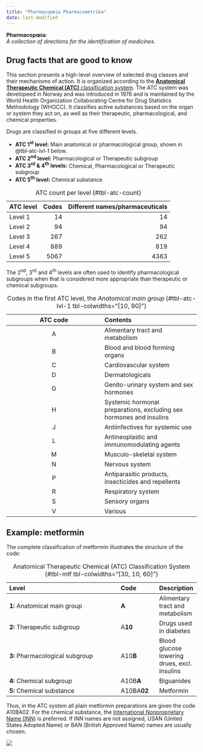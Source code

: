```yaml
---
title: "Pharmacopœia Pharmacometrika"
date: last-modified
---
```


**Pharmacopœia**:  
*A collection of directions for the identification of medicines.*


## Drug facts that are good to know

This section presents a high-level overview of selected drug classes and their mechanisms of action.
It is organized according to the [**Anatomical Therapeutic Chemical (ATC)** classification system](https://atcddd.fhi.no/atc_ddd_index/).
The ATC system was developeed in Norway and was introduced in 1976 and is maintained by the World Health Organization Collaborating Centre for Drug Statistics Methodology (WHOCC).
It classifies active substances based on the organ or system they act on, as well as their therapeutic, pharmacological, and chemical properties.

Drugs are classified in groups at five different levels.

* **ATC 1^st^ level:** Main anatomical or pharmacological group, shown in @tbl-atc-lvl-1 below.
* **ATC 2^nd^ level:** Pharmacological or Therapeutic subgroup
* **ATC 3^rd^ & 4^th^ levels:** Chemical, Pharmacological or Therapeutic subgroup
* **ATC 5^th^ level:** Chemical substance

| ATC level | Codes | Different names/pharmaceuticals |
| :--- | ---: | ---: |
| Level 1 | 14 | 14 |
| Level 2 | 94 | 94 |
| Level 3 | 267 | 262 |
| Level 4 | 889 | 819 |
| Level 5 | 5067 | 4363 |

: ATC count per level {#tbl-atc-count}

The 2^nd^, 3^rd^ and 4^th^ levels are often used to identify pharmacological subgroups when that is considered more appropriate than therapeutic or chemical subgroups.

| ATC code | Contents |
| :------: | :------- |
| A | Alimentary tract and metabolism |
| B | Blood and blood forming organs |
| C | Cardiovascular system |
| D | Dermatologicals |
| G | Genito-urinary system and sex hormones |
| H | Systemic hormonal preparations, excluding sex hormones and insulins |
| J | Antiinfectives for systemic use |
| L | Antineoplastic and immunomodulating agents |
| M | Musculo-skeletal system |
| N | Nervous system |
| P | Antiparasitic products, insecticides and repellents |
| R | Respiratory system |
| S | Sensory organs |
| V | Various |

: Codes in the first ATC level, the *Anatomical main group* {#tbl-atc-lvl-1 tbl-colwidths="[10, 90]"}

## Example: metformin

The complete classification of metformin illustrates the structure of the code:

| Level                           | Code        | Description |
| :------------------------------ | :---------- | :---------- |
| **1:** Anatomical main group    | **A**       | Alimentary tract and metabolism |
| **2:** Therapeutic subgroup     | A**10**     | Drugs used in diabetes |
| **3:** Pharmacological subgroup | A10**B**    | Blood glucose lowering drues, excl. insulins |
| **4:** Chemical subgroup        | A10B**A**   | Biguanides |
| **5:** Chemical substance       | A10BA**02** | Metformin |

: Anatomical Therapeutic Chemical (ATC) Classification System {#tbl-mtf tbl-colwidths="[30, 10, 60]"}

Thus, in the ATC system all plain metformin preparations are given the code A10BA02.
For the chemical substance, the [International Nonproprietary Name (INN)](https://www.who.int/teams/health-product-and-policy-standards/inn) is preferred.
If INN names are not assigned, USAN (United States Adopted Name) or BAN (British Approved Name) names are usually chosen.

![](images/index_pharmacopeia.png)

